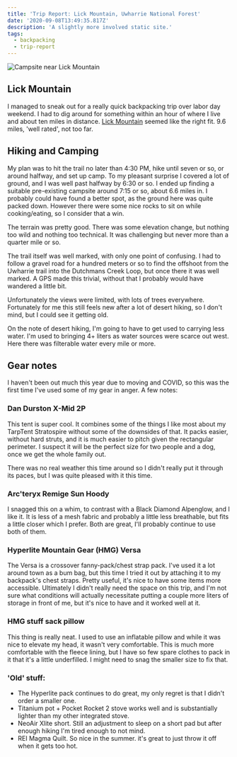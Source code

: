 ```yaml
---
title: 'Trip Report: Lick Mountain, Uwharrie National Forest'
date: '2020-09-08T13:49:35.817Z'
description: 'A slightly more involved static site.'
tags:
  - backpacking
  - trip-report
---
```


![Campsite near Lick Mountain](./uwharrie-campsite.png)

## Lick Mountain

I managed to sneak out for a really quick backpacking trip over labor day weekend. I had to dig around for something within an hour of where I live and about ten miles in distance.
[Lick Mountain](https://www.alltrails.com/trail/us/north-carolina/lick-mountain-via-uwharrie-and-dutchmans-creek-loop) seemed like the right fit. 9.6 miles, 'well rated', not too far.

## Hiking and Camping

My plan was to hit the trail no later than 4:30 PM, hike until seven or so, or around halfway, and set up camp. To my pleasant surprise I covered a lot of ground, and I was well past halfway by 6:30 or so.
I ended up finding a suitable pre-existing campsite around 7:15 or so, about 6.6 miles in. I probably could have found a better spot, as the ground here was quite packed down. However there were some nice rocks to sit on while cooking/eating, so I consider that a win.

The terrain was pretty good. There was some elevation change, but nothing too wild and nothing too technical. It was challenging but never more than a quarter mile or so.

The trail itself was well marked, with only one point of confusing. I had to follow a gravel road for a hundred meters or so to find the offshoot from the Uwharrie trail into the Dutchmans Creek Loop, but once there it was well marked. A GPS made this trivial, without that I probably would have wandered a little bit.

Unfortunately the views were limited, with lots of trees everywhere. Fortunately for me this still feels new after a lot of desert hiking, so I don't mind, but I could see it getting old.

On the note of desert hiking, I'm going to have to get used to carrying less water. I'm used to bringing 4+ liters as water sources were scarce out west. Here there was filterable water every mile or more.

## Gear notes

I haven't been out much this year due to moving and COVID, so this was the first time I've used some of my gear in anger. A few notes:

### Dan Durston X-Mid 2P

This tent is super cool. It combines some of the things I like most about my TarpTent Stratospire without some of the downsides of that. It packs easier, without hard struts, and it is much easier to pitch given the rectangular perimeter. I suspect it will be the perfect size for two people and a dog, once we get the whole family out.

There was no real weather this time around so I didn't really put it through its paces, but I was quite pleased with it this time.

### Arc'teryx Remige Sun Hoody

I snagged this on a whim, to contrast with a Black Diamond Alpenglow, and I like it. It is less of a mesh fabric and probably a little less breathable, but fits a little closer which I prefer. Both are great, I'll probably continue to use both of them.

### Hyperlite Mountain Gear (HMG) Versa

The Versa is a crossover fanny-pack/chest strap pack. I've used it a lot around town as a bum bag, but this time I tried it out by attaching it to my backpack's chest straps. Pretty useful, it's nice to have some items more accessible. Ultimately I didn't really need
the space on this trip, and I'm not sure what conditions will actually necessitate putting a couple more liters of storage in front of me, but it's nice to have and it worked well at it.

### HMG stuff sack pillow

This thing is really neat. I used to use an inflatable pillow and while it was nice to elevate my head, it wasn't very comfortable. This is much more comfortable with the fleece lining, but I have so few spare clothes to pack in it that it's a little underfilled. I might need to snag the smaller size
to fix that.

### 'Old' stuff:

- The Hyperlite pack continues to do great, my only regret is that I didn't order a smaller one.
- Titanium pot + Pocket Rocket 2 stove works well and is substantially lighter than my other integrated stove.
- NeoAir Xlite short. Still an adjustment to sleep on a short pad but after enough hiking I'm tired enough to not mind.
- REI Magma Quilt. So nice in the summer. it's great to just throw it off when it gets too hot.
